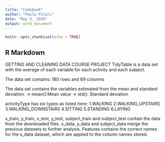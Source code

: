 ---
title: "Codebook"
author: "Paola Pileri"
date: "May 5, 2020"
output: word_document
---

```{r setup, include=FALSE}
knitr::opts_chunk$set(echo = TRUE)
```

## R Markdown

GETTING AND CLEANING DATA COURSE PROJECT 
TidyTable is a data set with the average of each variable for each activity and each subject. 

The data set contains: 180 rows and 69 columns

The data set contains the variables estimated from the mean and standard deviation. -> mean():Mean value -> std(): Standard deviation

activityType has six types as listed here: 1.WALKING 2.WALKING_UPSTAIRS 3.WALKING_DOWNSTAIRS 4.SITTING 5.STANDING 6.LAYING

x_train, y_train, x_test, y_test, subject_train and subject_test contain the data from the downloaded files.
x_data, y_data and subject_data merge the previous datasets to further analysis. Features contains the correct names for the x_data dataset, which are applied to the column names stored.